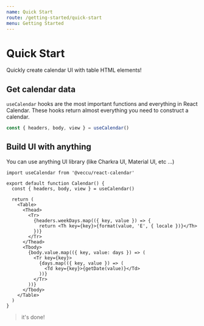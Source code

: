 ```yaml
---
name: Quick Start
route: /getting-started/quick-start
menu: Getting Started
---
```


# Quick Start

Quickly create calendar UI with table HTML elements!

## Get calendar data

`useCalendar` hooks are the most important functions and everything in React Calendar. These hooks return almost everything you need to construct a calendar.

```ts
const { headers, body, view } = useCalendar()
```

## Build UI with anything

You can use anything UI library (like Charkra UI, Material UI, etc ...)

```tsx
import useCalendar from '@veccu/react-calendar'

export default function Calendar() {
  const { headers, body, view } = useCalendar()

  return (
    <Table>
      <Thead>
        <Tr>
          {headers.weekDays.map(({ key, value }) => {
            return <Th key={key}>{format(value, 'E', { locale })}</Th>
          })}
        </Tr>
      </Thead>
      <Tbody>
        {body.value.map(({ key, value: days }) => (
          <Tr key={key}>
            {days.map(({ key, value }) => (
              <Td key={key}>{getDate(value)}</Td>
            ))}
          </Tr>
        ))}
      </Tbody>
    </Table>
  )
}
```

> it's done!
